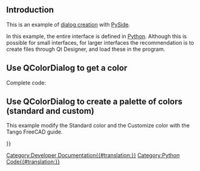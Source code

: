 <languages/>

== Introduction ==

This is an example of [[Dialog_creation|dialog creation]] with [[PySide|PySide]].

In this example, the entire interface is defined in [[Python|Python]]. Although this is possible for small interfaces, for larger interfaces the recommendation is to create {{FileName|.ui}} files through Qt Designer, and load these in the program.

==Use QColorDialog to get a color==

Complete code:
{{Code|code=
# -*- coding: utf-8 -*-
# https://deptinfo-ensip.univ-poitiers.fr/ENS/pyside-docs/PySide/QtGui/QColor.html
import PySide
from PySide import QtGui ,QtCore
from PySide.QtGui import *
from PySide.QtCore import *
path = FreeCAD.ConfigGet("UserAppData")

couleur = QtGui.QColorDialog.getColor()
if couleur.isValid():
    red   = int(str(couleur.name()[1:3]),16)    # decode hexadecimal to int()
    green = int(str(couleur.name()[3:5]),16)    # decode hexadecimal to int()
    blue  = int(str(couleur.name()[5:7]),16)    # decode hexadecimal to int()

    print(couleur)                              # 
    print("hexadecimal ",couleur.name())        # color format hexadecimal mode 16
    print("Red   color ",red)                   # color format decimal
    print("Green color ",green)                 # color format decimal
    print("Blue  color ",blue)                  # color format decimal

}}

==Use QColorDialog to create a palette of colors (standard and custom)==

This example modify the Standard color and the Customize color with the Tango FreeCAD guide.

{{Code|code=
# -*- coding: utf-8 -*-
# https://deptinfo-ensip.univ-poitiers.fr/ENS/pyside-docs/PySide/QtGui/QColor.html
import PySide
from PySide import QtGui ,QtCore
from PySide.QtGui import *
from PySide.QtCore import *

###############################################
##        Window colors organisation         ##
##        __________________________         ##
## StandardColor:                            ##
##                                           ##
##           Colonnes:                       ##
##           1:  2:  3:  4:  5:  6:  7:  8:  ##
##          _______________________________  ##
## Line 1:   0   6   12  18  24  30  36  42  ##
## Line 2:   1   7   13  19  25  31  37  43  ##
## Line 3:   2   8   14  20  26  32  38  44  ##
## Line 4:   3   9   15  21  27  33  39  45  ##
## Line 5:   4   10  16  22  28  34  40  46  ##
## Line 6:   5   11  17  23  29  35  41  47  ##
##                                           ##
## CustomColor:                              ##
##                                           ##
##           Colonnes:                       ##
##           1:  2:  3:  4:  5:  6:  7:  8:  ##
##          _______________________________  ##
## Line 1:   0   2   4   6   8   10  12  14  ##
## Line 2:   1   3   5   7   9   11  13  15  ##
##                                           ##
###############################################

color_Dialog   = QtGui.QColorDialog()
# FreeCAD-Tango
# Customize the colors in the standard box (in numeric mode)
#
#### Dialog line 1
color_Dialog.setStandardColor( 0, QtGui.QColor(252, 233,  79 , 0).rgba())    # Butte 1
color_Dialog.setStandardColor( 6, QtGui.QColor(237, 212,   0 , 0).rgba())    # Butte 2
color_Dialog.setStandardColor(12, QtGui.QColor(196, 160,   0 , 0).rgba())    # Butte 3
color_Dialog.setStandardColor(18, QtGui.QColor( 48,  43,   0 , 0).rgba())    # Butte 4

color_Dialog.setStandardColor(24, QtGui.QColor(138, 226,  52 , 0).rgba())    # Chameleo 1
color_Dialog.setStandardColor(30, QtGui.QColor(115, 210,  22 , 0).rgba())    # Chameleo 2
color_Dialog.setStandardColor(36, QtGui.QColor( 78, 154,   6 , 0).rgba())    # Chameleo 3
color_Dialog.setStandardColor(42, QtGui.QColor( 23,  42,   4 , 0).rgba())    # Chameleo 4
#### Dialog line 2
color_Dialog.setStandardColor( 1, QtGui.QColor(252, 175,  62 , 0).rgba())    # Orang 1
color_Dialog.setStandardColor( 7, QtGui.QColor(245, 121,   0 , 0).rgba())    # Orang 2
color_Dialog.setStandardColor(13, QtGui.QColor(206,  92,   0 , 0).rgba())    # Orang 3
color_Dialog.setStandardColor(19, QtGui.QColor( 50,  25,   0 , 0).rgba())    # Orang 4

color_Dialog.setStandardColor(25, QtGui.QColor(114, 159, 207 , 0).rgba())    # Sky Blu 1
color_Dialog.setStandardColor(31, QtGui.QColor( 52, 101, 164 , 0).rgba())    # Sky Blu 2
color_Dialog.setStandardColor(37, QtGui.QColor( 32,  74, 135 , 0).rgba())    # Sky Blu 3
color_Dialog.setStandardColor(43, QtGui.QColor( 11,  21,  33 , 0).rgba())    # Sky Blu 4
#### Dialog line 3
color_Dialog.setStandardColor( 2, QtGui.QColor(173, 127, 168 , 0).rgba())    # Plu 1
color_Dialog.setStandardColor( 8, QtGui.QColor(117,  80, 123 , 0).rgba())    # Plu 2
color_Dialog.setStandardColor(14, QtGui.QColor( 92,  53, 102 , 0).rgba())    # Plu 3
color_Dialog.setStandardColor(20, QtGui.QColor( 23,  16,  24 , 0).rgba())    # Plu 4

color_Dialog.setStandardColor(26, QtGui.QColor(233, 185, 110 , 0).rgba())    # Chocolat 1
color_Dialog.setStandardColor(32, QtGui.QColor(193, 125,  17 , 0).rgba())    # Chocolat 2
color_Dialog.setStandardColor(38, QtGui.QColor(143,  89,   2 , 0).rgba())    # Chocolat 3
color_Dialog.setStandardColor(44, QtGui.QColor( 39,  25,   3 , 0).rgba())    # Chocolat 4
#### Dialog line 4
color_Dialog.setStandardColor( 3, QtGui.QColor(239,  41,  41 , 0).rgba())    # Scarle Re 1
color_Dialog.setStandardColor( 9, QtGui.QColor(204,   0,   0 , 0).rgba())    # Scarle Re 2
color_Dialog.setStandardColor(15, QtGui.QColor(164,   0,   0 , 0).rgba())    # Scarle Re 3
color_Dialog.setStandardColor(21, QtGui.QColor( 40,   0,   0 , 0).rgba())    # Scarle Re 4

color_Dialog.setStandardColor(27, QtGui.QColor( 52, 224, 226 , 0).rgba())    # FreeTea 1
color_Dialog.setStandardColor(33, QtGui.QColor( 22, 208, 210 , 0).rgba())    # FreeTea 2
color_Dialog.setStandardColor(39, QtGui.QColor(  6, 152, 154 , 0).rgba())    # FreeTea 3
color_Dialog.setStandardColor(45, QtGui.QColor(  4,  42,  42 , 0).rgba())    # FreeTea 4
#### Dialog line 5
color_Dialog.setStandardColor( 4, QtGui.QColor(255, 255, 255 , 0).rgba())    # Snow White

color_Dialog.setStandardColor(10, QtGui.QColor(238, 238, 236 , 0).rgba())    # Aluminiu 1
color_Dialog.setStandardColor(16, QtGui.QColor(211, 215, 207 , 0).rgba())    # Aluminiu 2
color_Dialog.setStandardColor(22, QtGui.QColor(186, 189, 182 , 0).rgba())    # Aluminiu 3

color_Dialog.setStandardColor(28, QtGui.QColor(136, 138, 133 , 0).rgba())    # Aluminiu 4
color_Dialog.setStandardColor(34, QtGui.QColor( 85,  87,  83 , 0).rgba())    # Aluminiu 5
color_Dialog.setStandardColor(40, QtGui.QColor( 46,  52,  54 , 0).rgba())    # Aluminiu 6

color_Dialog.setStandardColor(46, QtGui.QColor(  0,   0,   0 , 0).rgba())    # Je Black
#### Dialog line 6
color_Dialog.setStandardColor( 5, QtGui.QColor(255, 255, 255 , 0).rgba())    # Snow White
color_Dialog.setStandardColor(11, QtGui.QColor(255,   0,   0 , 0).rgba())    # Aluminiu 1
color_Dialog.setStandardColor(17, QtGui.QColor(  0, 255,   0 , 0).rgba())    # Aluminiu 2
color_Dialog.setStandardColor(23, QtGui.QColor(  0,   0, 255 , 0).rgba())    # Aluminiu 3

color_Dialog.setStandardColor(29, QtGui.QColor(255, 255,   0 , 0).rgba())    # Aluminiu 4
color_Dialog.setStandardColor(35, QtGui.QColor(255,   0, 255 , 0).rgba())    # Aluminiu 5
color_Dialog.setStandardColor(41, QtGui.QColor(  0, 255, 255 , 0).rgba())    # Aluminiu 6
color_Dialog.setStandardColor(47, QtGui.QColor(  0,   0,   0 , 0).rgba())    # Je Black
color_Dialog.setStandardColor(47, QtGui.QColor(  0,   0,   0 , 0).rgba())    # Je Black

#### Customize the colors to Dialog CustomColor (in hexadecimal converted in numeric mode)
# Use the Yellow tones for tools that create objects.
# Dialog line 1
color_Dialog.setCustomColor(0, QtGui.QColor( int("fc",16),int("e9",16),int("4f",16) , 0).rgba()) # hexadecimal converted in int
color_Dialog.setCustomColor(2, QtGui.QColor( int("ed",16),int("d4",16),int("00",16) , 0).rgba()) # hexadecimal converted in int
color_Dialog.setCustomColor(4, QtGui.QColor( int("c4",16),int("a0",16),int("00",16) , 0).rgba()) # hexadecimal converted in int
color_Dialog.setCustomColor(6, QtGui.QColor( int("30",16),int("2b",16),int("00",16) , 0).rgba()) # hexadecimal converted in int

# Use the Blue tones for tools that modify objects
color_Dialog.setCustomColor(8, QtGui.QColor( int("72",16),int("9f",16),int("cf",16) , 0).rgba()) # hexadecimal converted in int
color_Dialog.setCustomColor(10,QtGui.QColor( int("34",16),int("65",16),int("a4",16) , 0).rgba()) # hexadecimal converted in int
color_Dialog.setCustomColor(12,QtGui.QColor( int("20",16),int("4a",16),int("87",16) , 0).rgba()) # hexadecimal converted in int
color_Dialog.setCustomColor(14,QtGui.QColor( int("0b",16),int("15",16),int("21",16) , 0).rgba()) # hexadecimal converted in int

# Use the Teal tones for view-related tools
# Dialog line 2
color_Dialog.setCustomColor(1, QtGui.QColor( int("34",16),int("e0",16),int("e2",16) , 0).rgba()) # hexadecimal converted in int
color_Dialog.setCustomColor(3, QtGui.QColor( int("16",16),int("d0",16),int("d2",16) , 0).rgba()) # hexadecimal converted in int
color_Dialog.setCustomColor(5, QtGui.QColor( int("06",16),int("98",16),int("9a",16) , 0).rgba()) # hexadecimal converted in int
color_Dialog.setCustomColor(7, QtGui.QColor( int("04",16),int("2a",16),int("2a",16) , 0).rgba()) # hexadecimal converted in int

# Use the Red tones for Constraint related tools
color_Dialog.setCustomColor(9, QtGui.QColor( int("ef",16),int("29",16),int("29",16) , 0).rgba()) # hexadecimal converted in int
color_Dialog.setCustomColor(11,QtGui.QColor( int("cc",16),int("00",16),int("00",16) , 0).rgba()) # hexadecimal converted in int
color_Dialog.setCustomColor(13,QtGui.QColor( int("a4",16),int("00",16),int("00",16) , 0).rgba()) # hexadecimal converted in int
color_Dialog.setCustomColor(15,QtGui.QColor( int("28",16),int("00",16),int("00",16) , 0).rgba()) # hexadecimal converted in int

Color = color_Dialog.getColor()                                   # Color.name() extract the color in Hexadecimal mode (#ad7fa8)

if Color.isValid():

    print("__.name()___________")
    print("hexadecimal         ", Color.name())                   # color format hexadecimal mode 16
    red   = int(str( Color.name()[1:3]),16 )                      # decode hexadecimal to int()
    green = int(str( Color.name()[3:5]),16 )                      # decode hexadecimal to int()
    blue  = int(str( Color.name()[5:7]),16 )                      # decode hexadecimal to int()

    print("Red   color decimal ", str( Color.name()[1:3]), red )  # color format hex to decimal
    print("Green color decimal ", str( Color.name()[3:5]), green )# color format hex to decimal
    print("Blue  color decimal ", str( Color.name()[5:7]), blue ) # color format hex to decimal

    print("__.red()____________")
    print("Red   color decimal ", Color.red() )                   # extract the color RGBa with Qt (0 to 255)
    print("Green color decimal ", Color.green() )                 # extract the color RGBa with Qt (0 to 255)
    print("Blue  color decimal ", Color.blue() )                  # extract the color RGBa with Qt (0 to 255)
    print("Alpha       decimal ", Color.alpha() )                 # extract the color RGBa with Qt (0 to 255)

    print("__.redF()___________")
    print("Red   color float   ", Color.redF() )                  # extract the color RGBa with Qt (0.0 to 1.0) as FreeCAD
    print("Green color float   ", Color.greenF() )                # extract the color RGBa with Qt (0.0 to 1.0) as FreeCAD
    print("Blue  color float   ", Color.blueF() )                 # extract the color RGBa with Qt (0.0 to 1.0) as FreeCAD
    print("Alpha       float   ", Color.alphaF() )                # extract the color RGBa with Qt (0.0 to 1.0) as FreeCAD
    print("__enjoy_____________")

else:
    Color = ""
}}

{{Powerdocnavi{{#translation:}}}}
[[Category:Developer Documentation{{#translation:}}]]
[[Category:Python Code{{#translation:}}]]
{{clear}}